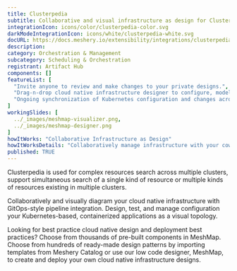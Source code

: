 ```yaml
---
title: Clusterpedia
subtitle: Collaborative and visual infrastructure as design for Clusterpedia
integrationIcon: icons/color/clusterpedia-color.svg
darkModeIntegrationIcon: icons/white/clusterpedia-white.svg
docURL: https://docs.meshery.io/extensibility/integrations/clusterpedia
description: 
category: Orchestration & Management
subcategory: Scheduling & Orchestration
registrant: Artifact Hub
components: []
featureList: [
  "Invite anyone to review and make changes to your private designs.",
  "Drag-n-drop cloud native infrastructure designer to configure, model, and deploy your workloads.",
  "Ongoing synchronization of Kubernetes configuration and changes across any number of clusters."
]
workingSlides: [
  ../_images/meshmap-visualizer.png,
  ../_images/meshmap-designer.png
]
howItWorks: "Collaborative Infrastructure as Design"
howItWorksDetails: "Collaboratively manage infrastructure with your coworkers synchronously sharing the same designs."
published: TRUE
---
```

<p>
Clusterpedia is used for complex resources search across multiple clusters, support simultaneous search of a single kind of resource  or multiple kinds of resources existing in multiple clusters.
</p>
<p>
    Collaboratively and visually diagram your cloud native infrastructure with GitOps-style pipeline integration. Design, test, and manage configuration your Kubernetes-based, containerized applications as a visual topology.
</p>
<p>
    Looking for best practice cloud native design and deployment best practices? Choose from thousands of pre-built components in MeshMap. Choose from hundreds of ready-made design patterns by importing templates from Meshery Catalog or use our low code designer, MeshMap, to create and deploy your own cloud native infrastructure designs.
</p>